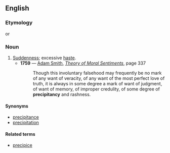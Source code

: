 ==English==

===Etymology===
{{suffix|precipitance|y|lang=en}} or {{suffix|precipitant|cy|lang=en}}

===Noun===
{{en-noun|~|precipitancies}}

# [[suddenness|Suddenness]]; excessive [[haste]].
#* '''1759''' — [[w:Adam Smith|Adam Smith]], ''[http://oll.libertyfund.org/index.php?option=com_staticxt&staticfile=show.php%3Ftitle=192&Itemid=28 Theory of Moral Sentiments]'', page 337
#*: Though this involuntary falsehood may frequently be no mark of any want of veracity, of any want of the most perfect love of truth, it is always in some degree a mark of want of judgment, of want of memory, of improper credulity, of some degree of '''precipitancy''' and rashness.

====Synonyms====
* [[precipitance]]
* [[precipitation]]

====Related terms====
* [[precipice]]